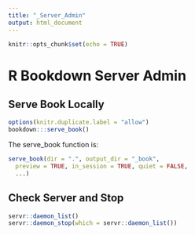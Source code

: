 ```yaml
---
title: "_Server_Admin"
output: html_document
---
```


```r
knitr::opts_chunk$set(echo = TRUE)
```

# R Bookdown Server Admin

## Serve Book Locally

```r
options(knitr.duplicate.label = "allow")
bookdown:::serve_book()
```

The serve_book function is:

```r
serve_book(dir = ".", output_dir = "_book",
  preview = TRUE, in_session = TRUE, quiet = FALSE,
  ...)
```

## Check Server and Stop

```r
servr::daemon_list()
servr::daemon_stop(which = servr::daemon_list())
```
